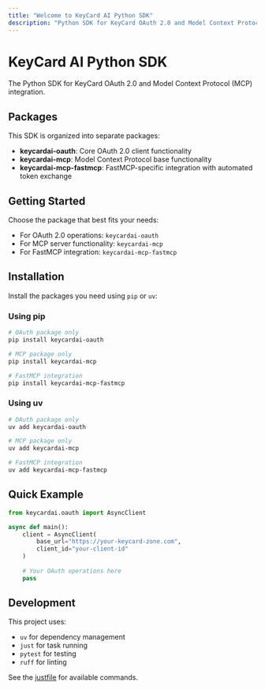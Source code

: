 ```yaml
---
title: "Welcome to KeyCard AI Python SDK"
description: "Python SDK for KeyCard OAuth 2.0 and Model Context Protocol (MCP) integration"
---
```


# KeyCard AI Python SDK

The Python SDK for KeyCard OAuth 2.0 and Model Context Protocol (MCP) integration.

## Packages

This SDK is organized into separate packages:

- **keycardai-oauth**: Core OAuth 2.0 client functionality
- **keycardai-mcp**: Model Context Protocol base functionality  
- **keycardai-mcp-fastmcp**: FastMCP-specific integration with automated token exchange

## Getting Started

Choose the package that best fits your needs:

- For OAuth 2.0 operations: `keycardai-oauth`
- For MCP server functionality: `keycardai-mcp`
- For FastMCP integration: `keycardai-mcp-fastmcp`

## Installation

Install the packages you need using `pip` or `uv`:

### Using pip

```bash
# OAuth package only
pip install keycardai-oauth

# MCP package only  
pip install keycardai-mcp

# FastMCP integration
pip install keycardai-mcp-fastmcp
```

### Using uv

```bash
# OAuth package only
uv add keycardai-oauth

# MCP package only  
uv add keycardai-mcp

# FastMCP integration
uv add keycardai-mcp-fastmcp
```

## Quick Example

```python
from keycardai.oauth import AsyncClient

async def main():
    client = AsyncClient(
        base_url="https://your-keycard-zone.com",
        client_id="your-client-id"
    )
    
    # Your OAuth operations here
    pass
```

## Development

This project uses:
- `uv` for dependency management
- `just` for task running
- `pytest` for testing
- `ruff` for linting

See the [justfile](https://github.com/keycardai/python-sdk/blob/main/justfile) for available commands.
